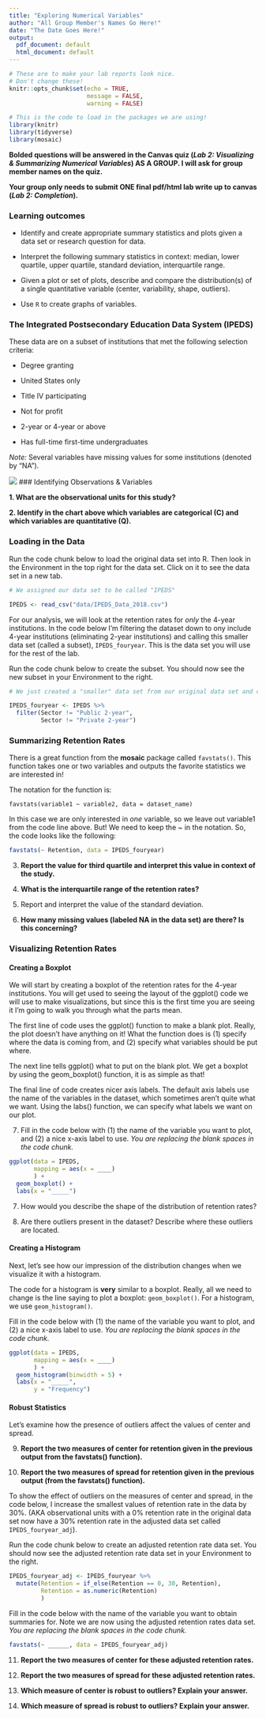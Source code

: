```yaml
---
title: "Exploring Numerical Variables"
author: "All Group Member's Names Go Here!"
date: "The Date Goes Here!"
output:
  pdf_document: default
  html_document: default
---
```


```r
# These are to make your lab reports look nice. 
# Don't change these!
knitr::opts_chunk$set(echo = TRUE, 
                      message = FALSE, 
                      warning = FALSE)

# This is the code to load in the packages we are using!
library(knitr)
library(tidyverse)
library(mosaic)
```

**Bolded questions will be answered in the Canvas quiz (*Lab 2: Visualizing & Summarizing Numerical Variables*) AS A GROUP. I will ask for group member names on the quiz.**

**Your group only needs to submit ONE final pdf/html lab write up to canvas (*Lab 2: Completion*).**

### Learning outcomes

+ Identify and create appropriate summary statistics and plots given a data set or research question for data.

+ Interpret the following summary statistics in context: median, lower quartile, upper quartile, standard deviation, interquartile range.

+ Given a plot or set of plots, describe and compare the distribution(s) of a single quantitative variable (center, variability, shape, outliers).
  
+ Use `R` to create graphs of variables.

### The Integrated Postsecondary Education Data System (IPEDS)

These data are on a subset of institutions that met the following selection criteria:

+	Degree granting 

+ United States only

+ Title IV participating

+ Not for profit

+ 2-year or 4-year or above

+ Has full-time first-time undergraduates

*Note:* Several variables have missing values for some institutions (denoted by “NA”).

![](images/IPEDS_Description.png)
### Identifying Observations & Variables

__1. What are the observational units for this study?__
<!-- Your answer goes below this comment! -->


__2. Identify in the chart above which variables are categorical (C) and which variables are quantitative (Q).__
<!-- Your answer goes below this comment! -->


### Loading in the Data

Run the code chunk below to load the original data set into R. Then look in the Environment in the top right for the data set. Click on it to see the data set in a new tab.

```r

# We assigned our data set to be called "IPEDS"

IPEDS <- read_csv("data/IPEDS_Data_2018.csv")
```

For our analysis, we will look at the retention rates for *only* the 4-year institutions. In the code below I'm filtering the dataset down to ony include 4-year institutions (eliminating 2-year institutions) and calling this smaller data set (called a subset), `IPEDS_fouryear`. This is the data set you will use for the rest of the lab.

Run the code chunk below to create the subset. You should now see the new subset in your Environment to the right.

```r

# We just created a "smaller" data set from our original data set and called this new one "IPEDS_fouryear".

IPEDS_fouryear <- IPEDS %>%
  filter(Sector != "Public 2-year", 
         Sector != "Private 2-year")
```

### Summarizing Retention Rates

There is a great function from the **mosaic** package called `favstats()`. This function takes one or two variables and outputs the favorite statistics we are interested in! 

The notation for the function is: 

`favstats(variable1 ~ variable2, data = dataset_name)`

In this case we are only interested in *one* variable, so we leave out variable1 from the code line above. But! We need to keep the ~ in the notation. So, the code looks like the following:

```r
favstats(~ Retention, data = IPEDS_fouryear) 
```


3.  **Report the value for third quartile and interpret this value in context of the study.**
<!-- Your answer goes below this comment! -->



4.  **What is the interquartile range of the retention rates?**
<!-- Your answer goes below this comment! -->



5. Report and interpret the value of the standard deviation.
<!-- Your answer goes below this comment! -->



6.  **How many missing values (labeled NA in the data set) are there? Is this concerning?**
<!-- Your answer goes below this comment! -->



### Visualizing Retention Rates

#### Creating a Boxplot 

We will start by creating a boxplot of the retention rates for the 4-year institutions. You will get used to seeing the layout of the ggplot() code we will use to make visualizations, but since this is the first time you are seeing it I'm going to walk you through what the parts mean. 

The first line of code uses the ggplot() function to make a blank plot. Really, the plot doesn't have anything on it! What the function does is (1) specify where the data is coming from, and (2) specify what variables should be put
where. 

The next line tells ggplot() what to put on the blank plot. We get a boxplot by using the geom_boxplot() function, it is as simple as that! 

The final line of code creates nicer axis labels. The default axis labels use the name of the variables in the dataset, which sometimes aren't quite what we want. Using the labs() function, we can specify what labels we want on our plot. 

7. Fill in the code below with (1) the name of the variable you want to plot, and (2) a nice x-axis label to use. *You are replacing the blank spaces in the code chunk.*

```r
ggplot(data = IPEDS, 
       mapping = aes(x = ____)
       ) +   
  geom_boxplot() + 
  labs(x = "_____") 
```

7.  How would you describe the shape of the distribution of retention rates?  
<!-- Your answer goes below this comment! -->



8.  Are there outliers present in the dataset? Describe where these outliers are
located. 
<!-- Your answer goes below this comment! -->



#### Creating a Histogram

Next, let's see how our impression of the distribution changes when we visualize it with a histogram. 

The code for a histogram is **very** similar to a boxplot. Really, all we need to change is the line saying to plot a boxplot: `geom_boxplot()`. For a histogram, we use `geom_histogram()`. 

Fill in the code below with (1) the name of the variable you want to plot, and (2) a nice x-axis label to use. *You are replacing the blank spaces in the code chunk.*

```r
ggplot(data = IPEDS, 
       mapping = aes(x = ____)
       ) +   
  geom_histogram(binwidth = 5) + 
  labs(x = "_____", 
       y = "Frequency") 
```


#### Robust Statistics

Let's examine how the presence of outliers affect the values of center and spread. 

9.  **Report the two measures of center for retention given in the previous output from the favstats() function).**
<!-- Your answer goes below this comment! -->


10.  **Report the two measures of spread for retention given in the previous output (from the favstats() function).**
<!-- Your answer goes below this comment! -->


To show the effect of outliers on the measures of center and spread, in the code below, I increase the smallest values of retention rate in the data by 30%. (AKA observational units with a 0% retention rate in the original data set now have a 30% retention rate in the adjusted data set called `IPEDS_fouryear_adj`).

Run the code chunk below to create an adjusted retention rate data set. You should now see the adjusted retention rate data set in your Environment to the right.

```r
IPEDS_fouryear_adj <- IPEDS_fouryear %>% 
  mutate(Retention = if_else(Retention == 0, 30, Retention), 
         Retention = as.numeric(Retention)
         )
```

Fill in the code below with the name of the variable you want to obtain summaries for. Note we are now using the adjusted retention rates data set. *You are replacing the blank spaces in the code chunk.*

```r
favstats(~ ______, data = IPEDS_fouryear_adj) 
```

11. **Report the two measures of center for these adjusted retention rates.**
<!-- Your answer goes below this comment! -->


12. **Report the two measures of spread for these adjusted retention rates.**
<!-- Your answer goes below this comment! -->


13. **Which measure of center is robust to outliers? Explain your answer.**
<!-- Your answer goes below this comment! -->


14. **Which measure of spread is robust to outliers?  Explain your answer.**
<!-- Your answer goes below this comment! -->

